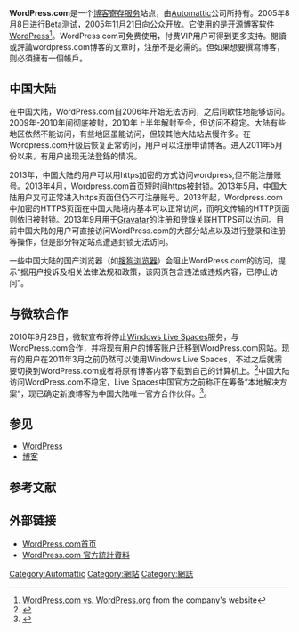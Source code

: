 {{globalize|time=2016-01-19T11:58:58+00:00}}
{{noteTA
|G1=IT
|G2=Communication
}}
{{About|博客寄存服务站点WordPress.com|博客平台WordPress（官方网站wordpress.org）|WordPress}}
{{Infobox website
| name           = WordPress.com
| logo = 
| url            = [https://wordpress.com/ WordPress.com] 
| screenshot     = 
| commercial     = 是
| type           = [[博客|博客]]服务
| registration   = 可选
| owner          = [[Automattic|Automattic]] 
| author         = Automattic
| alexa          = {{Increase}} 20 （{{as of|2013|8|30|alt=2013年8月}}）<ref name="alexa">{{cite web |url= http://www.alexa.com/siteinfo/wordpress.com |title= Wordpress.com Site Info |publisher= Alexa Internet |accessdate= 2013-08-30 |archive-date= 2018-07-13 |archive-url= https://web.archive.org/web/20180713021039/https://www.alexa.com/siteinfo/wordpress.com |dead-url= no }}</ref>
}}
'''WordPress.com'''是一个[[博客|博客]][[網頁寄存服務|寄存服务]]站点，由[[Automattic|Automattic]]公司所持有。2005年8月8日进行Beta测试，2005年11月21日向公众开放。它使用的是开源博客软件[[WordPress|WordPress]]<ref>[http://en.support.wordpress.com/com-vs-org/ WordPress.com vs. WordPress.org] {{Wayback|url=http://en.support.wordpress.com/com-vs-org/ |date=20180211191042 }} from the company's website</ref>。WordPress.com可免费使用，付费VIP用户可得到更多支持。閱讀或評論wordpress.com博客的文章时，注册不是必需的。但如果想要撰寫博客，则必須擁有一個帳戶。

==中国大陆==
在中国大陆，WordPress.com自2006年开始无法访问，之后间歇性地能够访问。2009年-2010年间彻底被封，2010年上半年解封至今，但访问不稳定。大陆有些地区依然不能访问，有些地区虽能访问，但较其他大陆站点慢许多。在Wordpress.com升级后恢复正常访问，用户可以注册申请博客。进入2011年5月份以来，有用户出现无法登錄的情况。

2013年，中国大陆的用户可以用https加密的方式访问wordpress,但不能注册账号。2013年4月，Wordpress.com首页短时间https被封锁。2013年5月，中国大陆用户又可正常进入https页面但仍不可注册账号。2013年起，Wordpress.com中加密的HTTPS页面在中国大陆境内基本可以正常访问，而明文传输的HTTP页面则依旧被封锁。2013年9月用于[[Gravatar|Gravatar]]的注册和登錄关联HTTPS可以访问。目前中国大陆的用户可直接访问WordPress.com的大部分站点以及进行登录和注册等操作，但是部分特定站点遭遇封锁无法访问。

一些中国大陆的国产浏览器（如[[搜狗浏览器|搜狗浏览器]]）会阻止WordPress.com的访问，提示“据用户投诉及相关法律法规和政策，该网页包含违法或违规内容，已停止访问”。

==与微软合作==
2010年9月28日，微软宣布将停止[[Windows_Live_Spaces|Windows Live Spaces]]服务，与WordPress.com合作，并将现有用户的博客账户迁移到WordPress.com网站。现有的用户在2011年3月之前仍然可以使用Windows Live Spaces，不过之后就需要切换到WordPress.com或者将原有博客内容下载到自己的计算机上。<ref>{{cite news|language=en|title=Microsoft ditches Live Spaces for WordPress.com |publisher=MSNBC|url=http://www.msnbc.msn.com/id/39388269/ns/39387014|date=2010-09-28|accessdate=2010-09-28}}</ref>中国大陆访问WordPress.com不稳定，Live Spaces中国官方之前称正在筹备“本地解决方案”，现已确定新浪博客为中国大陆唯一官方合作伙伴。<ref>{{cite web | language =  | publisher =  | title = Spaces 迁移公告 | url = http://help.msn.cn/spaces.html | author =  | date =  | accessdate = 2010-09-29 | archive-date = 2012-04-18 | archive-url = https://web.archive.org/web/20120418232513/http://help.msn.cn/spaces.html }}</ref>。

==参见==
*[[WordPress|WordPress]]
*[[博客|博客]]

== 参考文献 ==
{{Reflist|2}}

==外部链接==
* [https://wordpress.com/ WordPress.com首页] {{Wayback|url=https://wordpress.com/ |date=20220518202733 }}
* [https://en.wordpress.com/stats/ WordPress.com 官方統計資料] {{Wayback|url=https://en.wordpress.com/stats/ |date=20141119145331 }}

[[Category:Automattic|Category:Automattic]]
[[Category:網站|Category:網站]]
[[Category:網誌|Category:網誌]]